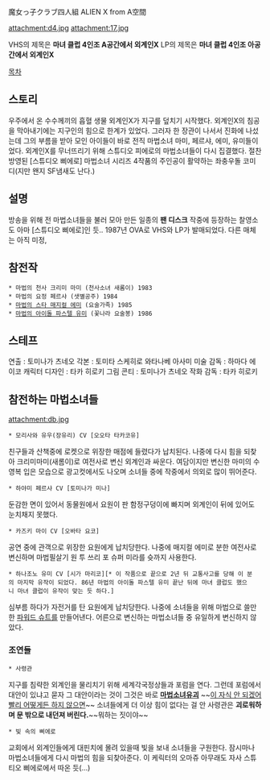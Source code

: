 魔女っ子クラブ四人組 ALIEN X from A空間

attachment:d4.jpg
attachment:17.jpg

VHS의 제목은 '''마녀 클럽 4인조 A공간에서 외계인X''' 
LP의 제목은 '''마녀 클럽 4인조 아공간에서 외계인X''' 

[[목차]]

== 스토리 ==

우주에서 온 수수께끼의 흡혈 생물 외계인X가 지구를 덮치기 시작했다. 외계인X의 침공을 막아내기에는 지구인의 힘으로 한계가 있었다. 그러자 한 장관이 나서서 진화에 나섰는데 그의 부름을 받아 모인 아이들이 바로 전직 마법소녀 마미, 페르샤, 에미, 유미들이었다. 외계인X를 무너뜨리기 위해 스튜디오 피에로의 마법소녀들이 다시 집결했다. 절찬 방영된 [스튜디오 삐에로] 마법소녀 시리즈 4작품의 주인공이 활약하는 좌충우돌 코미디(지만 왠지 SF냄새도 난다.)

== 설명 ==

방송을 위해 전 마법소녀들을 불러 모아 만든 일종의 '''팬 디스크''' 작중에 등장하는 찰영소도 아마 [스튜디오 삐에로]인 듯.. 1987년 OVA로 VHS와 LP가 발매되었다. 다른 매체는 아직 미정, 

== 참전작 ==

 * 마법의 천사 크리미 마미 (천사소녀 새롬이) 1983
 * 마법의 요정 페르샤 (샛별공주) 1984
 * [[마법의 스타 매지컬 에미]] (요술가족) 1985
 * [[마법의 아이돌 파스텔 유미]] (꽃나라 요술봉) 1986

== 스테프 ==

연출 : 토미나가 츠네오 
각본 : 토미타 스케히로 와타나베 아사미 
미술 감독 : 하마다 에이코 
캐릭터 디자인 : 타카 히로키 
그림 콘티 : 토미나가 츠네오 
작화 감독 : 타카 히로키 

== 참전하는 마법소녀들 ==

attachment:db.jpg

 * 모리사와 유우(장유리) CV [오오타 타카코유] 

친구들과 산책중에 로켓으로 위장한 매점에 들렸다가 납치된다. 나중에 다시 힘을 되찾아 크리미마미(새롬이)로 여전사로 변신 외계인과 싸운다. 여담이지만 변신한 마미의 수영복 입은 모습으로 광고컷에서도 나오며 소녀들 중에 작중에서 의외로 많이 뛰어준다.

 * 하야미 페르샤 CV [토미나가 미나]

둔감한 면이 있어서 동물원에서 요원이 판 함정구덩이에 빠지며 외계인이 뒤에 있어도 눈치채지 못했다. 

 * 카즈키 마이 CV [오바타 요코] 

공연 중에 관객으로 위장한 요원에게 납치당한다. 나중에 매지컬 에미로 분한 여전사로 변신하며 마법필살기 원 투 쓰리 포 슈퍼 미라를 슛까지 사용한다.

 * 하나조노 유미 CV [시가 마리코][* 이 작품으로 끝으로 2년 뒤 교통사고를 당해 이 분의 마지막 유작이 되었다. 86년 마법의 아이돌 파스텔 유미 끝난 뒤에 마녀 클럽도 했으니 마녀 클럽이 유작이 맞는 듯 하다.] 

심부름 하다가 자전거를 탄 요원에게 납치당한다. 나중에 소녀들을 위해 마법으로 쓸만한 [[파워드 슈트]]를 만들어낸다. 어른으로 변신하는 마법소녀들 중 유일하게 변신하지 않았다. 

=== 조연들 ===

 * 사령관

지구를 침략한 외계인을 물리치기 위해 세계각국정상들과 포럼을 연다. 그런데 포럼에서 대안이 있냐고 묻자 그 대안이라는 것이 그것은 바로 '''[[마법소녀]][[유괴]]''' ~~[[이 자식 안 되겠어 빨리 어떻게든 하지 않으면]]~~ 소녀들에게 더 이상 힘이 없다는 걸 안 사령관은 '''괴로워하며 문 밖으로 내던져 버린다.'''~~뭐하는 짓이야~~

 * 빛 속의 삐에로 

교회에서 외계인들에게 대핀치에 몰려 있을때 빛을 보내 소녀들을 구원한다. 잠시마나 마법소녀들에게 다시 마법의 힘을 되찾아준다. 이 케릭터의 오마쥬 아무래도 자사 스튜티오 삐에로에서 따온 듯(...)
